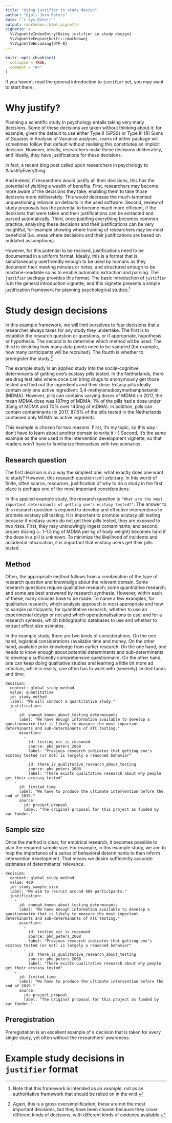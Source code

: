 ---
title: "Using justifier in study design"
author: "Gjalt-Jorn Peters"
date: "`r Sys.Date()`"
output: rmarkdown::html_vignette
vignette: >
  %\VignetteIndexEntry{Using justifier in study design}
  %\VignetteEngine{knitr::rmarkdown}
  %\VignetteEncoding{UTF-8}
---

```{r setup, include = FALSE}
knitr::opts_chunk$set(
  collapse = TRUE,
  comment = "#>"
)
```

If you haven't read the general introduction to `justifier` yet, you may want to start there.

# Why justify?

Planning a scientific study in psychology entails taking very many decisions. Some of these decisions are taken without thinking about it: for example, given the default to use either Type II (SPSS) or Type III (R) Sums of Squares in Analysis of Variance analyses, users of either package will sometimes follow that default without realising this constitutes an implicit decision. However, ideally, researchers make these decisions deliberately, and ideally, they have justifications for these decisions.

In fact, a recent blog post called upon researchers in psychology to #JustifyEverything.

<!--- ADD LINK and quote!!!! -->

And indeed, if researchers would justify all their decisions, this has the potential of yielding a wealth of benefits. First, researchers may become more aware of the decisions they take, enabling them to take those decisons more deliberately. This would decrease the much-lamented unquestioning reliance on defaults in the used software. Second, review of study proposals has the potential to become much more efficient, if the decisions that were taken and their justifications can be extracted and parsed automatically. Third, once justifing everything becomes common practice, analysing these decisions and their justifications can be very insightful, for example showing where training of researchers may be most beneficial (i.e. areas where decisions and their justifications are based on outdated assumptions).

However, for this potential to be realised, justifications need to be documented in a uniform format. Ideally, this is a format that is simultaneously userfriendly enough to be used by humans as they document their meeting minutes or notes, and structured enough to be machine-readable so as to enable automatic extraction and parsing. The `justifier` package provides this format. The basic introduction of `justifier` is in the general introduction vignette, and this vignette presents a simple justification framework for planning psychological studies.^[Note that this framework is intended as an _example_, not as an authoritative framework that should be relied on in the wild.]

# Study design decisions

In this example framework, we will limit ourselves to four decisions that a researcher always takes for any study they undertake. The first is to establish the research question or questions, or if appropriate, hypothesis or hypothesis. The second is to determine which method wil be used. The third is deciding how many data points need to be sampled (for example, how many participants will be recruited). The fourth is whether to preregister the study.^[Again, this is a gross oversimplification; these are not the most important decisions, but they have been chosen because they cover different kinds of decisions, with different kinds of evidence available.]

The example study is an applied study into the social-cognitive determinants of getting one's ecstasy pills tested. In the Netherlands, there are drug test labs where once can bring drugs to anonymously get those tested and find out the ingredients and their dose. Ectasy pills ideally contain only one active ingredient: 3,4-methylenedioxymethamphetamin (MDMA). However, pills can contains varying doses of MDMA (in 2017, the mean MDMA dose was 187mg of MDMA; 1% of the pills had a dose under 35mg of MDMA and 70% over 140mg of mDMA). In addition, pills can contain contaminants (in 2017, 87.6% of the pills tested in the Netherlands contained only MDMA as active ingrdient).

This example is chosen for two reasons. First, it's my topic, so this way I don't have to learn about another domain to write it :-) Second, it's the same example as the one used in the intervention development vignette, so that readers won't have to familiarize themselves with two scenarios.

## Research question

The first decision is in a way the simplest one: what exactly does one want to study? However, this research question isn't arbitrary. In this world of finite, often scarce, resources, justification of why to do a study in the first place is perhaps one of the most important considerations.

In this applied example study, the research question is ```"What are the most important determinants of getting one's ecstasy tested?"```. The answer to this research question is required to develop and effective interventions to promote ecstasy pill testing. It is important to promote ecstasy pill testing because if ecstasy users do not get their pills tested, they are exposed to two risks. First, they may unknowingly ingest contaminants; and second, proper dosing (~ 1-1.5 mg of MDMA per kg of body weight) becomes hard if the dose in a pill is unknown. To minimize the likelihood of incidents and accidental intoxication, it is important that ecstasy users get their pills tested.

## Method

Often, the appropriate method follows from a combination of the type of research question and knowledge about the relevant domain. Some research questions require qualitative research; some quantitative research; and some are best answered by research synthesis. However, within each of these, many choices have to be made. To name a few examples, for qualitative research, which analysis approach is most appropriate and how to sample participants; for quantitative research, whether to use an experimental design or not and which operationalisations to use; and for a research syntesis, which bibliographic databases to use and whether to extract effect size esimates.

In the example study, there are two kinds of considerations. On the one hand, logistical considerations (available time and money. On the other hand, available prior knowledge from earlier research. On the one hand, one needs to know enough about potential determinants and sub-determinants to develop a sufficiently comprehensive questionnaire. On the other hand, one can keep doing qualitative studies and learning a little bit more ad infinitum, while in reality, one often has to work with (severely) limited funds and time.

```
decision: 
  context: global_study_method
  value: quantitative
  id: study_method
  label: "We will conduct a quantitative study."
  justification:
    -
      id: enough_known_about_testing_determinants
      label: "We have enough information available to develop a questionnaire that is likely to measure the most important determinants and sub-determinants of XTC testing."
      assertion:
        -
          id: testing_xtc_is_reasoned
          source: phd_peters_2008
          label: "Previous research indicates that getting one's ecstasy tested (or not) is largely a reasoned behavior"
        -
          id: there_is_qualitative_research_about_testing
          source: phd_peters_2008
          label: "There exists qualitative research about why people get their ecstasy tested"
    -
      id: limited_time
      label: "We have to produce the ultimate intervention before the end of 2019."
      source:
        id: project_propoal
        label: "The original proposal for this project as funded by our funder."
```

## Sample size

Once the method is clear, for empirical research, it becomes possible to plan the required sample size. For example, in this example study, we aim to map the importance of a series of behavioral determinants to then inform intervention development. That means we desire sufficiently accurate estimates of determinants' relevance. 

```
decision: 
  context: global_study_method
  value: 400
  id: study_sample_size
  label: "We aim to recruit around 400 participants."
  justification:
    -
      id: enough_known_about_testing_determinants
      label: "We have enough information available to develop a questionnaire that is likely to measure the most important determinants and sub-determinants of XTC testing."
      assertion:
        -
          id: testing_xtc_is_reasoned
          source: phd_peters_2008
          label: "Previous research indicates that getting one's ecstasy tested (or not) is largely a reasoned behavior"
        -
          id: there_is_qualitative_research_about_testing
          source: phd_peters_2008
          label: "There exists qualitative research about why people get their ecstasy tested"
    -
      id: limited_time
      label: "We have to produce the ultimate intervention before the end of 2019."
      source:
        id: project_propoal
        label: "The original proposal for this project as funded by our funder."
```


## Preregistration

Preregistation is an excellent example of a decision that is taken for every single study, yet often without the researchers' awareness.

# Example study decisions in `justifier` format





